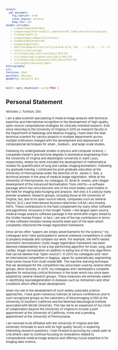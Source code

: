 ```yaml
---
output:
  pdf_document:
    fig_caption: true
    latex_engine: xelatex
    keep_tex: yes
header-includes:
   - \usepackage{booktabs}
   - \usepackage[font={small},labelfont=bf,labelsep=colon]{caption}
   - \linespread{1.1}
   - \usepackage[compact]{titlesec}
   - \usepackage{enumitem}
   - \usepackage{tikz}
   - \def\checkmark{\tikz\fill[scale=0.4](0,.35) -- (.25,0) -- (1,.7) -- (.25,.15) -- cycle;}
   - \setlist{nolistsep}
   - \titlespacing{\section}{2pt}{*0}{*0}
   - \titlespacing{\subsection}{2pt}{*0}{*0}
   - \titlespacing{\subsubsection}{2pt}{*0}{*0}
   - \setlength{\parskip}{6pt}
bibliography:
csl:
fontsize: 12pt
mainfont: Georgia
geometry: margin=1.0in
---
```


<!--
   - \setlength{\parskip}{3pt}
   - \setlength{\topsep}{0pt}
   - \setlength{\partopsep}{0pt}
   - \setlength{\itemsep}{0pt}
   - \setlength{\floatsep}{0pt}
   - \setlength{\intextsep}{2pt}
   - \setlength{\abovecaptionskip}{2pt}
   - \setlength{\belowcaptionskip}{0pt}
-->


<style type="text/css">
body,
code.bash{
  font-size: 8px;
}
pre {
  font-size: 8px
}
</style>

<!-- https://grants.nih.gov/grants/ElectronicReceipt/pdf_guidelines.htm -->


```r
knitr::opts_chunk$set( cache=TRUE )
```

\pagenumbering{gobble}

# Personal Statement
_Nicholas J. Tustison, DSc_

<!--
The Personal Statement is your voice during the Promotion Process. During
you Annual Review, build and add to your Personal Statement. Ask a trusted
friend or advisor to read your Personal Statement for clarity, appeal and
distinction.

The Personal Statement is an “I” document. It is all about conveying
(in your words) what your contributions and successes have been.

* Take credit for what you have done.
* Explain your role in collaborations.
* Highlight important activities, such as, service on an important committee.
* Demonstrate your growth.
* Talk about your science/productivity, including recognitions; NOTE:
  the collegiate promotion committee, while smart people, are not experts
  in you field. Explain your science/productivity.
* Explain issues, problems or challenges, and what actions you took to address concerns.

Areas of Your Personal Statement
* Teaching
    * Demonstrate how learners improved: higher scores, better residency match, etc.
    * Highlight unique (created/enhanced) teaching programs or materials.
    * Review teaching evaluations; address issues found in evaluations
* Scholarship
    * Describe what you do and your expertise; show why your work is important.
    * Share one or two of your best articles and the impact of your science/productivity.
    * Tenure/Research Track – being a primary investigator is good; collaborating
      in a group is good and be sure your area of contribution & recognition is decided
      early on; highlight your contribution to the team; talk about grants received &
      your role in obtaining the grants; book chapters or reviews do not help.
    * Clinical Track – share your contributions/enhancements/creations to curriculum,
      bedside care, clinical care; if involved in clinical trials, tell your role; to
      assess impact, measure before/after or evaluate the impact; write an article for
      publication.
* Service
    * Broad category.
    * Service is academic in nature such as, serving on committees, interviewing.
      fellows/residents, being on department reviews, being a journal reviewer, etc.
    * Be astute and strategic in accepting service requests; seek out Service that
      will be a spring board; learn to say no; focus mostly on your teaching and
      science/scholarship/scholarly productivity.
    * Service in this area does not mean clinical care.
-->



I am a data scientist specializing in medical image analysis with technical expertise
and international recognition in the development of high-quality, open-source
computational strategies for clinically oriented research.  Ever since returning to
the University of Virginia in 2010 as research
faculty in the Department of Radiology and Medical Imaging, I have been the
lead technical scientist for various projects in multiple departments across multiple
institutions charged with the development and deployment of computational techniques
for small-, medium-, and large-scale studies.

Following my undergraduate studies in physics and computer science, I completed master's
and doctoral degrees in biomedical engineering from the University of Virginia and
Washington University in Saint Louis, respectively, where my work included the
development of mathematical models for quantification of lung and cardiac imaging
biomarkers.  Following my graduate training, I continued my post-graduate
education at the University of Pennsylvania under the direction of Dr. James C. Gee,
a technical pioneer in the area of medical image registration.  While at the University
of Pennsylvania, my colleague, Dr. Brian B. Avants, and I began development of the
Advanced Normalization Tools (ANTs)---a software package which has since become
one of the most widely used toolkits in the field for imaging data munging and analysis.
Not only is it used by many premier academic research groups, including those
at the University of Virginia, but, due to its open-source nature,
companies such as General Electric (G.E.) and International Business Machines (I.B.M.)
also employ ANTs.  These contributions to the field complement my many other
software and algorithmic inclusions in the Insight Toolkit ---the largest open-source,
medical image analysis software package in the world with origins linked to the
Visible Human Project.  In fact, I am one of the top contributors in terms of new
software modules having recently been part of the team which completely refactored
the image registration framework.

<!--
 and supported by the National Library of Medicine of the National
Institutes of Health with significant investments on the part of both industrial and
academic institutions.
-->

Since all too often "papers are simply advertisements for the science,"
my colleagues and I have participated in several unbiased competitions in order to
properly evaluate and compare our work.  For example, the ANTs-based Symmetric
Normalization (SyN) image registration framework has been deemed independently to be
a top-performing algorithm for brain, lung, and cardiac image normalization (in
 addition to being one of the only algorithms that can be labeled true "open-source").
In 2013 my colleagues and I won an international competition
in Nagoya, Japan for automatically segmenting brain tumor tissue from multi-modal MRI.
The machine learning technique that we developed for the competition has since been used
by several other groups.  Most recently, in 2015, my colleagues and I developed a complete
pipeline for extracting cortical thickness in the brain which has since been adopted by several
research groups.  These
measures are extremely salient in identifying neurodegeneration in diseases such
as Alzheimers and other conditions which affect brain development.

Given my role in the development of such widely used data science approaches, I have given numerous
tutorials at various conferences and to such recognized groups as the Laboratory of
NeuroImaging (LONI) at the University of Southern California and the Montreal
Neurological Institute associated with McGill University.  This has led to
an expansion of my circle of collaborators beyond the University of Virginia to
include a joint appointment at the University of California, Irvine and a pending
appointment at the University of Pennsylvania.

I am honored to be affiliated with the University of Virginia and feel extremely
fortunate to work with its high quality faculty in exploring interesting research
questions.  I look forward to pursuing my career path at UVa where I plan to continue
focusing on innovations related to computational medical image analysis and offering
crucial expertise in for imaging data science.
